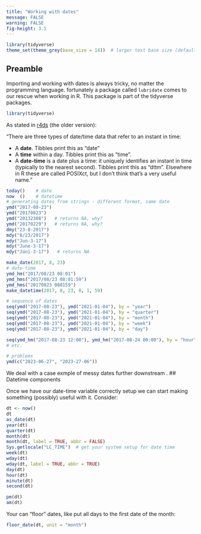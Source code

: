 ```yaml
---
title: "Working with dates"
message: FALSE
warning: FALSE
fig-height: 3.5
---
```


```r
library(tidyverse)
theme_set(theme_grey(base_size = 14))  # larger text base size (default is 12)
```

## Preamble

Importing and working with dates is always tricky, no matter the programming language. fortunately a package called `lubridate` comes to our rescue when working in R. This package is part of the tidyverse packages.

```r
library(tidyverse)
```


As stated in [r4ds](http://r4ds.had.co.nz/dates-and-times.html) (the older version):

"There are three types of date/time data that refer to an instant in time:

* A **date**. Tibbles print this as "date"
* A **time** within a day. Tibbles print this as "time".
* A **date-time** is a date plus a time: it uniquely identifies an instant in time (typically to the nearest second). Tibbles print this as "dttm". Elsewhere in R these are called POSIXct, but I don’t think that’s a very useful name."

```r
today()    # date
now  ()    # datetime
# generating dates from strings - different format, same date
ymd("2017-08-23")
ymd("20170823")
ymd("20132308")   # returns NA, why?
ymd("20170229")   # returns NA, why?
dmy("23-8-2017")
mdy("8/23/2017")
mdy("Jun-3-17")
mdy("June-3-17")
mdy("Júní-3-17")   # returns NA

make_date(2017, 8, 23)
# date-time
ymd_hm("2017/08/23 08:01")
ymd_hms("2017/08/23 08:01:59")
ymd_hms("20170823 080159")
make_datetime(2017, 8, 23, 8, 1, 59)

# sequence of dates
seq(ymd("2017-08-23"), ymd("2021-01-04"), by = "year")
seq(ymd("2017-08-23"), ymd("2021-01-04"), by = "quarter")
seq(ymd("2017-08-23"), ymd("2021-01-04"), by = "month")
seq(ymd("2017-08-23"), ymd("2021-01-04"), by = "week")
seq(ymd("2017-08-23"), ymd("2021-01-04"), by = "day")

seq(ymd_hm("2017-08-23 12:00"), ymd_hm("2017-08-24 00:00"), by = "hour")
# etc.

# problems
ymd(c("2023-06-27", "2023-27-06"))
```

We deal with a case exmple of messy dates further downstream
.
## Datetime components

Once we have our date-time variable correctly setup we can start making something (possibly) useful with it. Consider:

```r
dt <- now()
dt
as_date(dt)
year(dt)
quarter(dt)
month(dt)
month(dt, label = TRUE, abbr = FALSE)
Sys.getlocale("LC_TIME")  # get your system setup for date time
week(dt)
wday(dt)
wday(dt, label = TRUE, abbr = TRUE)
day(dt)
hour(dt)
minute(dt)
second(dt)

pm(dt)
am(dt)
```

Your can "floor" dates, like put all days to the first date of the month:

```r
floor_date(dt, unit = "month")
```

